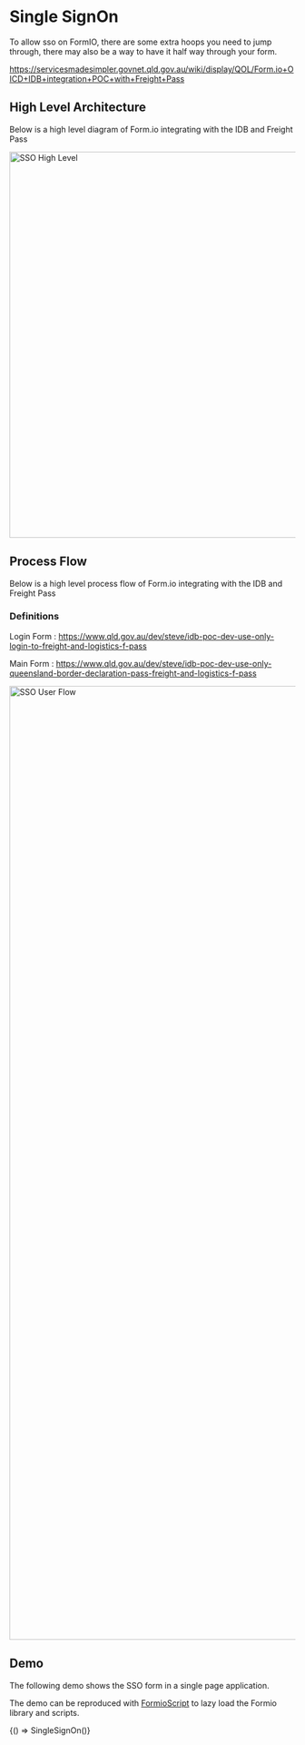 
<Meta title="Examples/SingleSignOn" />

# Single SignOn

To allow sso on FormIO, there are some extra hoops you need to jump through, there may also be a way to have it half way through your form.

https://servicesmadesimpler.govnet.qld.gov.au/wiki/display/QOL/Form.io+OICD+IDB+integration+POC+with+Freight+Pass

## High Level Architecture

Below is a high level diagram of Form.io integrating with the IDB and Freight Pass

<img src={SSOHighLevel} alt="SSO High Level" width="680" />

## Process Flow

Below is a high level process flow of Form.io integrating with the IDB and Freight Pass

### Definitions

Login Form : https://www.qld.gov.au/dev/steve/idb-poc-dev-use-only-login-to-freight-and-logistics-f-pass

Main Form : https://www.qld.gov.au/dev/steve/idb-poc-dev-use-only-queensland-border-declaration-pass-freight-and-logistics-f-pass

<img src={SSOUserFlow} alt="SSO User Flow" width="1680" />

## Demo

The following demo shows the SSO form in a single page application.

The demo can be reproduced with [FormioScript](?path=/docs/helpers-formioscript--page) to lazy load the Formio library and scripts.

<Canvas withSource="open">
  <Story
    name="ssoDemo"
    parameters={{
      docs: {
        source: {
          code: singleSignOnCode,
          language: "html",
        },
      },
    }}
  >
    {() => SingleSignOn()}
  </Story>
</Canvas>
